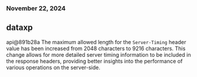 ### November 22, 2024
## dataxp

api@891b28a
The maximum allowed length for the `Server-Timing` header value has been increased from 2048 characters to 9216 characters. This change allows for more detailed server timing information to be included in the response headers, providing better insights into the performance of various operations on the server-side.